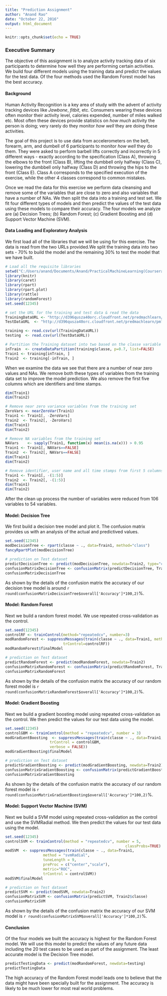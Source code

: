 ---
title: "Prediction Assignment"
author: "Anand Rao"
date: "October 22, 2016"
output: html_document
---

```{r setup, include=FALSE}
knitr::opts_chunk$set(echo = TRUE)
```

### Executive Summary

The objective of this assignment is to analyze activity tracking data of six participants to determine how well they are performing certain activities. We build four different models using the training data and predict the values for the test data. Of the four methods used the Random Forest model has the best accuracy. 

#### Background

Human Activity Recognition is a key area of study with the advent of activity tracking devices like *Jawbone*, *fitbit*, etc. Consumers wearing these devices often monitor their activity level, calories expended, number of miles walked etc. Most often these devices provide statistics on *how much* activity the person is doing; very rarely do they monitor *how well* they are doing these activities. 

The goal of this project is to use data from accelerometers on the belt, forearm, arm, and dumbell of 6 participants to monitor *how well* they do them. They were asked to perform barbell lifts correctly and incorrectly in 5 different ways - exactly according to the specification (Class A), throwing the elbows to the front (Class B), lifting the dumbbell only halfway (Class C), lowering the dumbbell only halfway (Class D) and throwing the hips to the front (Class E). Class A corresponds to the specified execution of the exercise, while the other 4 classes correspond to common mistakes.

Once we read the data for this exercise we perform data cleansing and remove some of the variables that are close to zero and also variables that have a number of NAs. We then split the data into a training and test set. We fit four different types of models and then predict the values of the test data using these models to compare their accuracy. The four models we analyze are (a) Decision Trees; (b) Random Forest; (c) Gradient Boosting and (d) Support Vector Machine (SVM).

#### Data Loading and Exploratory Analysis

We first load all of the libraries that we will be using for this exercise. The data is read from the two URLs provided.We split the training data into two sets - 70% to build the model and the remaining 30% to test the model that we have built.

```{r environment}
# Load all the requisite libraries
setwd("C:/Users/anand/Documents/Anand/PracticalMachineLearning(Coursera)")
library(knitr)
library(caret)
library(rpart)
library(rpart.plot)
library(rattle)
library(randomForest)
set.seed(12345)
```

```{r read-data}
# set the URL for the training and test data & read the data
TrainingDataURL <- "http://d396qusza40orc.cloudfront.net/predmachlearn/pml-training.csv"
TestDataURL  <- "http://d396qusza40orc.cloudfront.net/predmachlearn/pml-testing.csv"

training <- read.csv(url(TrainingDataURL))
testing  <- read.csv(url(TestDataURL))

# Partition the Training dataset into two based on the classe variable
inTrain  <- createDataPartition(training$classe, p=0.7, list=FALSE)
Train1 <- training[inTrain, ]
Train2  <- training[-inTrain, ]
```

When we examine the data we see that there are a number of near zero values and NAs. We remove both these types of variables from the training data set to improve the model prediction. We also remove the first five columns which are identifiers and time stamps. 

```{r data-cleanup}
dim(Train1)
dim(Train2)

# Remove near zero variance variables from the training set
ZeroVars <- nearZeroVar(Train1)
Train1 <- Train1[, -ZeroVars]
Train2  <- Train2[, -ZeroVars]
dim(Train1)
dim(Train2)

# Remove NA variables from the training set
NAVars    <- sapply(Train1, function(x) mean(is.na(x))) > 0.95
Train1 <- Train1[, NAVars==FALSE]
Train2  <- Train2[, NAVars==FALSE]
dim(Train1)
dim(Train2)

# Remove identifier, user name and all time stamps from first 5 columns
Train1 <- Train1[, -(1:5)]
Train2  <- Train2[, -(1:5)]
dim(Train1)
dim(Train2)
```

After the clean up process the number of variables were reduced from 106 variables to 54 variables.


#### Model: Decision Tree

We first build a decision tree model and plot it. The confusion matrix provides us with an analysis of the actual and predictived values.  

```{r models-decisiontree}
set.seed(12345)
modDecisionTree <- rpart(classe ~ ., data=Train1, method="class")
fancyRpartPlot(modDecisionTree)

# prediction on Test dataset
predictDecisionTree <- predict(modDecisionTree, newdata=Train2, type="class")
confusionMatrixDecisionTree <- confusionMatrix(predictDecisionTree, Train2$classe)
confusionMatrixDecisionTree
```

As shown by the details of the confusion matrix the accuracy of our decision tree model is around `r round(confusionMatrixDecisionTree$overall['Accuracy']*100,2)`%.

#### Model: Random Forest

Next we build a random forest model. We use repeated cross-validation as the control.  


```{r models-randomforest}
set.seed(12345)
controlRF <- trainControl(method="repeatedcv", number=3)
modRandomForest <- suppressMessages(train(classe ~ ., data=Train1, method="rf",
                          trControl=controlRF))
modRandomForest$finalModel 

# prediction on Test dataset
predictRandomForest <- predict(modRandomForest, newdata=Train2)
confusionMatrixRandomForest <- confusionMatrix(predictRandomForest, Train2$classe)
confusionMatrixRandomForest
```

As shown by the details of the confusion matrix the accuracy of our random forest model is `r round(confusionMatrixRandomForest$overall['Accuracy']*100,2)`%.

#### Model: Gradient Boosting

Next we build a gradient boosting model using repeated cross-validation as the control. We then predict the values for our test data using the model. 

```{r models-gradientboosting}
set.seed(12345)
controlGBM <- trainControl(method = "repeatedcv", number = 3)
modGradientBoosting  <- suppressMessages(train(classe ~ ., data=Train1, method = "gbm",
                    trControl = controlGBM,
                    verbose = FALSE))
modGradientBoosting$finalModel

# prediction on Test dataset
predictGradientBoosting <- predict(modGradientBoosting, newdata=Train2)
confusionMatrixGradientBoosting <- confusionMatrix(predictGradientBoosting, Train2$classe)
confusionMatrixGradientBoosting
```

As shown by the details of the confusion matrix the accuracy of our random forest model is `r round(confusionMatrixGradientBoosting$overall['Accuracy']*100,2)`%.

#### Model: Support Vector Machine (SVM)

Next we build a SVM model using repeated cross-validation as the control and use the SVMRadial method. We then predict the values for our test data using the model. 

```{r models-svm}
set.seed(12345)
controlSVM <- trainControl(method = "repeatedcv", number = 5,
                                                      classProbs=TRUE)
modSVM  <- suppressMessages(train(classe ~ ., data=Train1, 
                 method = "svmRadial",
                 tuneLength = 9,
                 preProc = c("center","scale"),
                 metric="ROC",
                 trControl = controlSVM))
modSVM$finalModel

# prediction on Test dataset
predictSVM <- predict(modSVM, newdata=Train2)
confusionMatrixSVM <- confusionMatrix(predictSVM, Train2$classe)
confusionMatrixSVM
```

As shown by the details of the confusion matrix the accuracy of our SVM model is `r round(confusionMatrixSVM$overall['Accuracy']*100,2)`%.

#### Conclusion

Of the four models we built the accuracy is highest for the Random Forest model. We will use this model to predict the values of any future data including the 20 test cases to be used as part of the assignment. The least accurate model is the Decision Tree model. 

```{r rftesting}
predictTestingData <- predict(modRandomForest, newdata=testing)
predictTestingData
```

The high accuracy of the Random Forest model leads one to believe that the data might have been specially built for the assignment. The accuracy is likely to be much lower for most real world problems.


